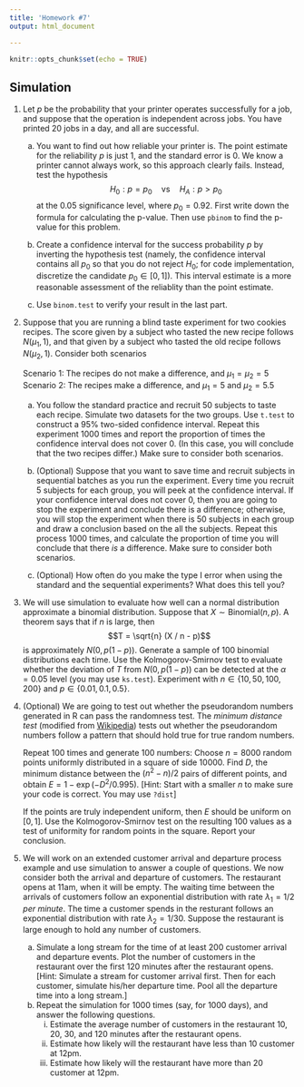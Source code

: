```yaml
---
title: 'Homework #7'
output: html_document

---
```


```r
knitr::opts_chunk$set(echo = TRUE)
```

<!-- ## A useful note -->
<!-- Remove any `View()` or `install.packages()` commands in your `Rmd` file. These commands will prevent the knitting of your file.  -->

## Simulation

<!-- 1. Perform the following exercise. -->

<!--     a. Simulate a sample of $n=100$ observations $X_i$, $i=1,\dots,100$ from each of the following distributions.  -->
<!--     Create a histogram each time.  -->
<!--         i. A uniform distribution on $[-10, 10]$ -->
<!--         i. A beta distribution with $\alpha=\beta=1$ -->
<!--         i. A gamma distribution with mean 0.5 and variance 1 (you need some calculation) -->
<!--         i. Binomial distributions with $p=0.5$ and $n=4$.  -->
<!--         i. Binomial distributions with $p=0.5$. The number of trials $n_i$ for $X_i$ itself follows a geometric distribution with success probability 0.2. -->

<!--     a. Draw the density of a Cauchy distribution with the location and scale parameters being 0 and 1, respectively. Overlay the standard normal density.  -->

<!--     a. Set the random seed to 2. Sample 30 random numbers from a chi-square distributions with degree of freedom 2.  -->
<!--         i. Plot the empirical cdf and overlay the true cdf. -->
<!--         i. Plot the empirical quantiles and the true quantiles. -->
    
1. Let $p$ be the probability that your printer operates successfully for a job, and suppose that the operation is independent across jobs. You have printed 20 jobs in a day, and all are successful. 

    a. You want to find out how reliable your printer is. The point estimate for the reliability $p$ is just 1, and the standard error is 0.
    We know a printer cannot always work, so this approach clearly fails.
    Instead, test the hypothesis 
    $$H_0: p = p_0 \quad \text{vs} \quad H_A: p > p_0$$
    at the 0.05 significance level, where $p_0=0.92$. 
    First write down the formula for calculating the p-value. 
    Then use `pbinom` to find the p-value for this problem.
    
    a. Create a confidence interval for the success probability $p$ by inverting the hypothesis test (namely, the confidence interval contains all $p_0$ so that you do not reject $H_0$; for code implementation, discretize the candidate $p_0\in [0, 1]$). This interval estimate is a more reasonable assessment of the reliablity than the point estimate.
    
    a. Use `binom.test` to verify your result in the last part.

1. Suppose that you are running a blind taste experiment for two cookies recipes. The score given by a subject who tasted the new recipe follows $N(\mu_1, 1)$, and that given by a subject who tasted the old recipe follows $N(\mu_2, 1)$. Consider both scenarios

    Scenario 1: The recipes do not make a difference, and $\mu_1=\mu_2=5$</br>
    Scenario 2: The recipes make a difference, and $\mu_1 = 5$ and $\mu_2 = 5.5$
    

    a. You follow the standard practice and recruit 50 subjects to taste each recipe.
    Simulate two datasets for the two groups. Use `t.test` to construct a 95% two-sided confidence interval. 
    Repeat this experiment 1000 times and report the proportion of times the confidence interval does not cover 0.
    (In this case, you will conclude that the two recipes differ.)
    Make sure to consider both scenarios.
    
    a. (Optional) Suppose that you want to save time and recruit subjects in sequential batches as you run the experiment. 
    Every time you recruit 5 subjects for each group, you will peek at the confidence interval.
    If your confidence interval does not cover 0, then you are going to stop the experiment and conclude there is a difference; otherwise, you will stop the experiment when there is 50 subjects in each group and draw a conclusion based on the all the subjects.
    Repeat this process 1000 times, and calculate the proportion of time you will conclude that there *is* a difference. 
    Make sure to consider both scenarios.
    
    a. (Optional) How often do you make the type I error when using the standard and the sequential experiments?
    What does this tell you?
    
1. We will use simulation to evaluate how well can a normal distribution approximate a binomial distribution. 
Suppose that $X \sim \text{Binomial}(n, p)$. 
A theorem says that if $n$ is large, then 
$$T = \sqrt{n} (X / n - p)$$ 
is approximately $N(0, p(1 - p))$. 
Generate a sample of 100 binomial distributions each time.
Use the Kolmogorov-Smirnov test to evaluate whether the deviation of $T$ from $N(0, p(1 - p))$ can be detected at the $\alpha=0.05$ level (you may use `ks.test`).
Experiment with $n \in \{10, 50, 100, 200\}$ and $p \in \{0.01, 0.1, 0.5\}$.

1. (Optional) We are going to test out whether the pseudorandom numbers generated in R can pass the randomness test.
The *minimum distance test* (modified from [Wikipedia](https://en.wikipedia.org/wiki/Diehard_tests#Test_descriptions)) tests out whether the pseudorandom numbers follow a pattern that should hold true for true random numbers.

    Repeat 100 times and generate 100 numbers: Choose $n = 8000$ random points uniformly distributed in a square of side 10000. 
    Find $D$, the minimum distance between the $(n^2 − n) / 2$ pairs of different points, and obtain $E = 1 − \exp(−D^2 / 0.995)$.
    [Hint: Start with a smaller $n$ to make sure your code is correct. You may use `?dist`]
    
    If the points are truly independent uniform, then $E$ should be uniform on $[0,1]$.
    Use the Kolmogorov-Smirnov test on the resulting 100 values as a test of uniformity for random points in the square. 
    Report your conclusion.

1. We will work on an extended customer arrival and departure process example and use simulation to answer a couple of questions. 
We now consider both the arrival and departure of customers.
The restaurant opens at 11am, when it will be empty. 
The waiting time between the arrivals of customers follow an exponential distribution with rate $\lambda_1=1/2$ *per minute*. 
The time a customer spends in the resturant follows an exponential distribution with rate $\lambda_2=1/30$. 
Suppose the restaurant is large enough to hold any number of customers.

    a. Simulate a long stream for the time of at least 200 customer arrival and departure events.
    Plot the number of customers in the restaurant over the first 120 minutes after the restaurant opens.
    [Hint: Simulate a stream for customer arrival first. Then for each customer, simulate his/her departure time. Pool all the departure time into a long stream.]
    b. Repeat the simulation for 1000 times (say, for 1000 days), and answer the following questions.
        i. Estimate the average number of customers in the restaurant 10, 20, 30, and 120 minutes after the restaurant opens.
        i. Estimate how likely will the restaurant have less than 10 customer at 12pm.
        i. Estimate how likely will the restaurant have more than 20 customer at 12pm.



<!-- ```{r} -->
<!-- set.seed(1, kind="default") -->
<!-- set.seed(1, kind="Wichmann-Hill") -->
<!-- MC <- 100 -->
<!-- n <- 8000 -->
<!-- u <- 10000 -->

<!-- ds <- map_dbl(seq_len(MC), function(i) { -->
<!--   X <- matrix(runif(n * 2, max=u), ncol=2) -->
<!--   d <- dist(X) -->
<!--   min(as.numeric(d)) -->
<!-- }) -->
<!-- U <- 1 - exp(-ds^2 / 0.995) -->
<!-- ks.test(U, 'punif') -->
<!-- ``````{r} -->
<!-- set.seed(1, kind="default") -->
<!-- set.seed(1, kind="Wichmann-Hill") -->
<!-- MC <- 100 -->
<!-- n <- 8000 -->
<!-- u <- 10000 -->

<!-- ds <- map_dbl(seq_len(MC), function(i) { -->
<!--   X <- matrix(runif(n * 2, max=u), ncol=2) -->
<!--   d <- dist(X) -->
<!--   min(as.numeric(d)) -->
<!-- }) -->
<!-- U <- 1 - exp(-ds^2 / 0.995) -->
<!-- ks.test(U, 'punif') -->
<!-- ``` -->